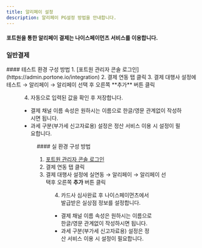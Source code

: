 ```yaml
---
title: 알리페이 설정
description: 알리페이 PG설정 방법을 안내합니다.
---
```



#### 포트원을 통한 알리페이 결제는 나이스페이먼츠 서비스를 이용합니다.

### 일반결제

<Tabs>
<Tab title="테스트 결제">
#### 테스트 환경 구성 방법
1. [포트원 관리자 콘솔 로그인](https://admin.portone.io/integration)
2. 결제 연동 탭 클릭
3. 결제 대행사 설정에 테스트 → 알리페이 → 알리페이 선택 후 오른쪽 **추가** 버튼 클릭


<Figure src={image1} caption="테스트 설정 예시" />

4. 자동으로 입력된 값을 확인 후 저장합니다.

- 결제 채널 이름 속성은 원하시는 이름으로 한글/영문 관계없이 작성하시면 됩니다.
- 과세 구분(부가세 신고자료용) 설정은 정산 서비스 이용 시 설정이 필요합니다.


<Figure src={image2} caption="테스트 상세 설정 예시" />

</Tab>

<Tab title="실 결제">
#### 실 환경 구성 방법

1. [포트원 관리자 콘솔 로그인](https://admin.portone.io/integration)
2. 결제 연동 탭 클릭
3. 결제 대행사 설정에 실연동 → 알리페이 → 알리페이 선택후 오른쪽 **추가** 버튼 클릭


<Figure src={image3} caption="실 계정 설정 예시" />

4. 카드사 심사완료 후 나이스페이먼츠에서 발급받은 실상점 정보를 설정합니다.

- 결제 채널 이름 속성은 원하시는 이름으로 한글/영문 관계없이 작성하시면 됩니다.
- 과세 구분(부가세 신고자료용) 설정은 정산 서비스 이용 시 설정이 필요합니다.


<Figure src={image4} caption="실 계정 상세 설정 예시" />

</Tab>
</Tabs>
